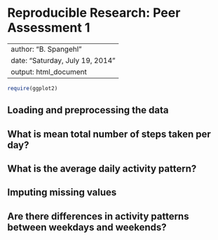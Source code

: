 Reproducible Research: Peer Assessment 1
========================================
---
author: "B. Spangehl"
date: "Saturday, July 19, 2014"
output: html_document
---

```r
require(ggplot2)
```

## Loading and preprocessing the data



## What is mean total number of steps taken per day?



## What is the average daily activity pattern?



## Imputing missing values



## Are there differences in activity patterns between weekdays and weekends?
